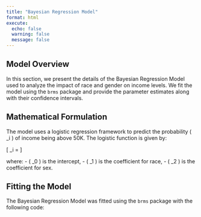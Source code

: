 ```yaml
---
title: "Bayesian Regression Model"
format: html
execute:
  echo: false
  warning: false
  message: false
---
```


## Model Overview

In this section, we present the details of the Bayesian Regression Model used to analyze the impact of race and gender on income levels. We fit the model using the `brms` package and provide the parameter estimates along with their confidence intervals.

## Mathematical Formulation

The model uses a logistic regression framework to predict the probability \( \pi_i \) of income being above 50K. The logistic function is given by:

\[
\pi_i = \frac{1}{1 + \exp\left(-( \beta_0 + \beta_1 \text{Race}_i + \beta_2 \text{Sex}_i )\right)}
\]

where:
- \( \beta_0 \) is the intercept,
- \( \beta_1 \) is the coefficient for race,
- \( \beta_2 \) is the coefficient for sex.

## Fitting the Model

The Bayesian Regression Model was fitted using the `brms` package with the following code:


